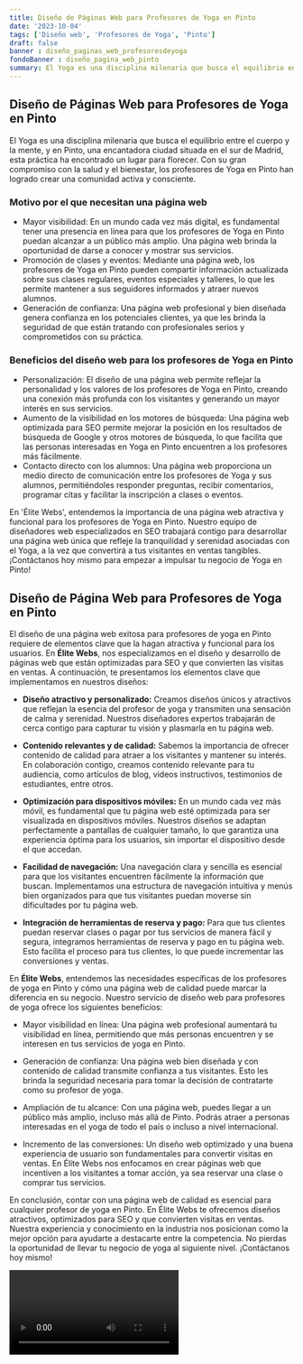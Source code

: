 ```yaml
---
title: Diseño de Páginas Web para Profesores de Yoga en Pinto
date: '2023-10-04'
tags: ['Diseño web', 'Profesores de Yoga', 'Pinto']
draft: false
banner : diseño_paginas_web_profesoresdeyoga
fondoBanner : diseño_pagina_web_pinto
summary: El Yoga es una disciplina milenaria que busca el equilibrio entre el cuerpo y la mente, y en Pinto, una encantadora ciudad situada en el sur de Madrid, esta práctica ha encontrado un lugar para florecer. Con su gran compromiso con la salud y el bienestar, los profesores de Yoga en Pinto han logrado crear una comunidad activa y consciente.
---
```


## Diseño de Páginas Web para Profesores de Yoga en Pinto

El Yoga es una disciplina milenaria que busca el equilibrio entre el cuerpo y la mente, y en Pinto, una encantadora ciudad situada en el sur de Madrid, esta práctica ha encontrado un lugar para florecer. Con su gran compromiso con la salud y el bienestar, los profesores de Yoga en Pinto han logrado crear una comunidad activa y consciente.

### Motivo por el que necesitan una página web

- Mayor visibilidad: En un mundo cada vez más digital, es fundamental tener una presencia en línea para que los profesores de Yoga en Pinto puedan alcanzar a un público más amplio. Una página web brinda la oportunidad de darse a conocer y mostrar sus servicios.
- Promoción de clases y eventos: Mediante una página web, los profesores de Yoga en Pinto pueden compartir información actualizada sobre sus clases regulares, eventos especiales y talleres, lo que les permite mantener a sus seguidores informados y atraer nuevos alumnos.
- Generación de confianza: Una página web profesional y bien diseñada genera confianza en los potenciales clientes, ya que les brinda la seguridad de que están tratando con profesionales serios y comprometidos con su práctica.

### Beneficios del diseño web para los profesores de Yoga en Pinto

- Personalización: El diseño de una página web permite reflejar la personalidad y los valores de los profesores de Yoga en Pinto, creando una conexión más profunda con los visitantes y generando un mayor interés en sus servicios.
- Aumento de la visibilidad en los motores de búsqueda: Una página web optimizada para SEO permite mejorar la posición en los resultados de búsqueda de Google y otros motores de búsqueda, lo que facilita que las personas interesadas en Yoga en Pinto encuentren a los profesores más fácilmente.
- Contacto directo con los alumnos: Una página web proporciona un medio directo de comunicación entre los profesores de Yoga y sus alumnos, permitiéndoles responder preguntas, recibir comentarios, programar citas y facilitar la inscripción a clases o eventos.

En 'Élite Webs', entendemos la importancia de una página web atractiva y funcional para los profesores de Yoga en Pinto. Nuestro equipo de diseñadores web especializados en SEO trabajará contigo para desarrollar una página web única que refleje la tranquilidad y serenidad asociadas con el Yoga, a la vez que convertirá a tus visitantes en ventas tangibles. ¡Contáctanos hoy mismo para empezar a impulsar tu negocio de Yoga en Pinto!

<GifSeo />

<Cta />

## Diseño de Página Web para Profesores de Yoga en Pinto

El diseño de una página web exitosa para profesores de yoga en Pinto requiere de elementos clave que la hagan atractiva y funcional para los usuarios. En **Élite Webs**, nos especializamos en el diseño y desarrollo de páginas web que están optimizadas para SEO y que convierten las visitas en ventas. A continuación, te presentamos los elementos clave que implementamos en nuestros diseños:

- **Diseño atractivo y personalizado:** Creamos diseños únicos y atractivos que reflejan la esencia del profesor de yoga y transmiten una sensación de calma y serenidad. Nuestros diseñadores expertos trabajarán de cerca contigo para capturar tu visión y plasmarla en tu página web.

- **Contenido relevantes y de calidad:** Sabemos la importancia de ofrecer contenido de calidad para atraer a los visitantes y mantener su interés. En colaboración contigo, creamos contenido relevante para tu audiencia, como artículos de blog, videos instructivos, testimonios de estudiantes, entre otros.

- **Optimización para dispositivos móviles:** En un mundo cada vez más móvil, es fundamental que tu página web esté optimizada para ser visualizada en dispositivos móviles. Nuestros diseños se adaptan perfectamente a pantallas de cualquier tamaño, lo que garantiza una experiencia óptima para los usuarios, sin importar el dispositivo desde el que accedan.

- **Facilidad de navegación:** Una navegación clara y sencilla es esencial para que los visitantes encuentren fácilmente la información que buscan. Implementamos una estructura de navegación intuitiva y menús bien organizados para que tus visitantes puedan moverse sin dificultades por tu página web.

- **Integración de herramientas de reserva y pago:** Para que tus clientes puedan reservar clases o pagar por tus servicios de manera fácil y segura, integramos herramientas de reserva y pago en tu página web. Esto facilita el proceso para tus clientes, lo que puede incrementar las conversiones y ventas.

En **Élite Webs**, entendemos las necesidades específicas de los profesores de yoga en Pinto y cómo una página web de calidad puede marcar la diferencia en su negocio. Nuestro servicio de diseño web para profesores de yoga ofrece los siguientes beneficios:

- Mayor visibilidad en línea: Una página web profesional aumentará tu visibilidad en línea, permitiendo que más personas encuentren y se interesen en tus servicios de yoga en Pinto.

- Generación de confianza: Una página web bien diseñada y con contenido de calidad transmite confianza a tus visitantes. Esto les brinda la seguridad necesaria para tomar la decisión de contratarte como su profesor de yoga.

- Ampliación de tu alcance: Con una página web, puedes llegar a un público más amplio, incluso más allá de Pinto. Podrás atraer a personas interesadas en el yoga de todo el país o incluso a nivel internacional.

- Incremento de las conversiones: Un diseño web optimizado y una buena experiencia de usuario son fundamentales para convertir visitas en ventas. En Élite Webs nos enfocamos en crear páginas web que incentiven a los visitantes a tomar acción, ya sea reservar una clase o comprar tus servicios.

En conclusión, contar con una página web de calidad es esencial para cualquier profesor de yoga en Pinto. En Élite Webs te ofrecemos diseños atractivos, optimizados para SEO y que convierten visitas en ventas. Nuestra experiencia y conocimiento en la industria nos posicionan como la mejor opción para ayudarte a destacarte entre la competencia. No pierdas la oportunidad de llevar tu negocio de yoga al siguiente nivel. ¡Contáctanos hoy mismo!

<Video />

<CtaBot job='Profesores de Yoga' city='Pinto'/>

<Gmaps query='Pinto+españa+maps' />